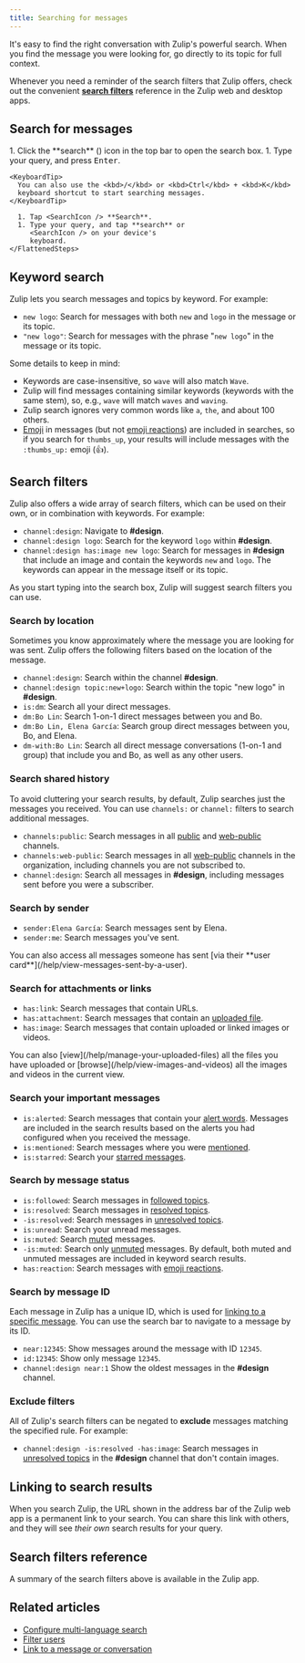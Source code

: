 ```yaml
---
title: Searching for messages
---
```






It's easy to find the right conversation with Zulip's powerful search. When you
find the message you were looking for, go directly to its topic for full context.

Whenever you need a reminder of the search filters that Zulip offers, check out
the convenient [**search filters**](#search-filters-reference) reference
in the Zulip web and desktop apps.

## Search for messages

<Tabs>
  <TabItem label="Desktop/Web">
    <Steps>
      1. Click the **search** (<SearchIcon />) icon in the top bar to open the search box.
      1. Type your query, and press <kbd>Enter</kbd>.
    </Steps>

    <KeyboardTip>
      You can also use the <kbd>/</kbd> or <kbd>Ctrl</kbd> + <kbd>K</kbd>
      keyboard shortcut to start searching messages.
    </KeyboardTip>
  </TabItem>

  <TabItem label="Mobile">
    <FlattenedSteps>
      <MobileMenu />

      1. Tap <SearchIcon /> **Search**.
      1. Type your query, and tap **search** or
         <SearchIcon /> on your device's
         keyboard.
    </FlattenedSteps>
  </TabItem>
</Tabs>

## Keyword search

Zulip lets you search messages and topics by keyword. For example:

* `new logo`: Search for messages with both `new` and `logo` in the message or
  its topic.
* `"new logo"`: Search for messages with the phrase "`new logo`" in the message
  or its topic.

Some details to keep in mind:

* Keywords are case-insensitive, so `wave` will also match `Wave`.
* Zulip will find messages containing similar keywords (keywords with the same
  stem), so, e.g., `wave` will match `waves` and `waving`.
* Zulip search ignores very common words like `a`, `the`, and about 100 others.
* [Emoji](/help/emoji-and-emoticons) in messages (but not [emoji
  reactions](/help/emoji-reactions)) are included in searches, so if you search
  for `thumbs_up`, your results will include messages with the `:thumbs_up:` emoji (👍).

## Search filters

Zulip also offers a wide array of search filters, which can be used on their
own, or in combination with keywords. For example:

* `channel:design`: Navigate to **#design**.
* `channel:design logo`: Search for the keyword `logo` within **#design**.
* `channel:design has:image new logo`: Search for messages in **#design** that
  include an image and contain the keywords `new` and `logo`. The keywords can
  appear in the message itself or its topic.

<ZulipTip>
  As you start typing into the search box, Zulip will suggest search filters
  you can use.
</ZulipTip>

### Search by location

Sometimes you know approximately where the message you are looking for was sent.
Zulip offers the following filters based on the location of the message.

* `channel:design`: Search within the channel **#design**.
* `channel:design topic:new+logo`: Search within the topic "new logo" in
  **#design**.
* `is:dm`: Search all your direct messages.
* `dm:Bo Lin`: Search 1-on-1 direct messages between you and Bo.
* `dm:Bo Lin, Elena García`: Search group direct messages
  between you, Bo, and Elena.
* `dm-with:Bo Lin`: Search all direct message conversations
  (1-on-1 and group) that include you and Bo, as well as any other users.

### Search shared history

To avoid cluttering your search results, by default, Zulip searches just the
messages you received. You can use `channels:` or `channel:` filters to search
additional messages.

* `channels:public`: Search messages in all
  [public](/help/channel-permissions#public-channels) and
  [web-public](/help/channel-permissions#web-public-channels) channels.
* `channels:web-public`: Search messages in all
  [web-public](/help/change-the-privacy-of-a-channel) channels in the organization,
  including channels you are not subscribed to.
* `channel:design`: Search all messages in **#design**, including messages sent
  before you were a subscriber.

### Search by sender

* `sender:Elena García`: Search messages sent by Elena.
* `sender:me`: Search messages you've sent.

<ZulipTip>
  You can also access all messages someone has sent [via their **user
  card**](/help/view-messages-sent-by-a-user).
</ZulipTip>

### Search for attachments or links

* `has:link`: Search messages that contain URLs.
* `has:attachment`: Search messages that contain an [uploaded
  file](/help/share-and-upload-files).
* `has:image`: Search messages that contain uploaded or linked images or videos.

<ZulipTip>
  You can also [view](/help/manage-your-uploaded-files) all the files you
  have uploaded or [browse](/help/view-images-and-videos) all the images and
  videos in the current view.
</ZulipTip>

### Search your important messages

* `is:alerted`: Search messages that contain your [alert
  words](/help/dm-mention-alert-notifications#alert-words). Messages are
  included in the search results based on the alerts you had configured when you
  received the message.
* `is:mentioned`: Search messages where you were
  [mentioned](/help/mention-a-user-or-group).
* `is:starred`: Search your [starred messages](/help/star-a-message).

### Search by message status

* `is:followed`: Search messages in [followed topics](/help/follow-a-topic).
* `is:resolved`: Search messages in [resolved topics](/help/resolve-a-topic).
* `-is:resolved`: Search messages in [unresolved topics](/help/resolve-a-topic).
* `is:unread`: Search your unread messages.
* `is:muted`: Search [muted](/help/mute-a-topic) messages.
* `-is:muted`: Search only [unmuted](/help/mute-a-topic) messages. By default,
  both muted and unmuted messages are included in keyword search results.
* `has:reaction`: Search messages with [emoji reactions](/help/emoji-reactions).

### Search by message ID

Each message in Zulip has a unique ID, which is used for [linking to a specific
message](/help/link-to-a-message-or-conversation#link-to-zulip-from-anywhere).
You can use the search bar to navigate to a message by its ID.

* `near:12345`: Show messages around the message with ID `12345`.
* `id:12345`: Show only message `12345`.
* `channel:design near:1` Show the oldest messages in the **#design** channel.

### Exclude filters

All of Zulip's search filters can be negated to **exclude** messages matching
the specified rule. For example:

* `channel:design -is:resolved -has:image`: Search messages in [unresolved
  topics](/help/resolve-a-topic) in the **#design** channel that don't contain
  images.

## Linking to search results

When you search Zulip, the URL shown in the address bar of the Zulip web app is a
permanent link to your search. You can share this link with others, and they
will see *their own* search results for your query.

## Search filters reference

A summary of the search filters above is available in the Zulip app.

<Tabs>
  <TabItem label="Desktop/Web">
    <FlattenedSteps>
      <NavigationSteps target="relative/help/search-filters" />
    </FlattenedSteps>
  </TabItem>
</Tabs>

## Related articles

* [Configure multi-language search](/help/configure-multi-language-search)
* [Filter users](/help/user-list#filter-users)
* [Link to a message or
  conversation](/help/link-to-a-message-or-conversation#link-to-zulip-from-anywhere)

